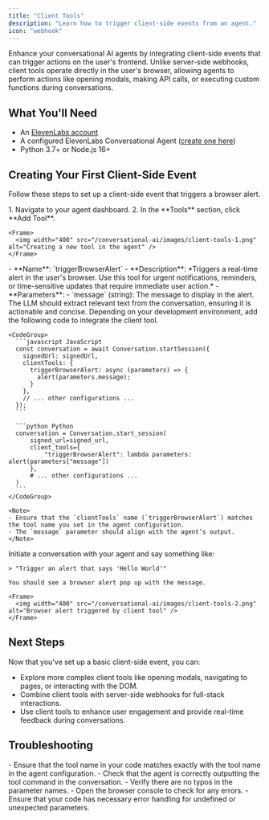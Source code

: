 ```yaml
---
title: "Client Tools"
description: "Learn how to trigger client-side events from an agent."
icon: "webhook"
---
```


Enhance your conversational AI agents by integrating client-side events that can trigger actions on the user's frontend. Unlike server-side webhooks, client tools operate directly in the user's browser, allowing agents to perform actions like opening modals, making API calls, or executing custom functions during conversations.

## What You'll Need

- An [ElevenLabs account](https://elevenlabs.io)
- A configured ElevenLabs Conversational Agent ([create one here](/conversational-ai/docs/agent-setup))
- Python 3.7+ or Node.js 16+

## Creating Your First Client-Side Event

Follow these steps to set up a client-side event that triggers a browser alert.

<Steps>
  <Step title="Create a new tool in your agent">
    1. Navigate to your agent dashboard.
    2. In the **Tools** section, click **Add Tool**.
    
    <Frame>
      <img width="400" src="/conversational-ai/images/client-tools-1.png" alt="Creating a new tool in the agent" />
    </Frame>
  </Step>

  <Step title="Configure the tool">
    - **Name**: `triggerBrowserAlert`
    - **Description**: *Triggers a real-time alert in the user's browser. Use this tool for urgent notifications, reminders, or time-sensitive updates that require immediate user action.*
    - **Parameters**:
      - `message` (string): The message to display in the alert. The LLM should extract relevant text from the conversation, ensuring it is actionable and concise.
  </Step>

  <Step title="Implement the client tool in your code">
    Depending on your development environment, add the following code to integrate the client tool.

    <CodeGroup>
      ```javascript JavaScript
      const conversation = await Conversation.startSession({
        signedUrl: signedUrl,
        clientTools: {
          triggerBrowserAlert: async (parameters) => {
            alert(parameters.message);
          }
        },
        // ... other configurations ...
      });
      ```

      ```python Python
      conversation = Conversation.start_session(
          signed_url=signed_url,
          client_tools={
              "triggerBrowserAlert": lambda parameters: alert(parameters["message"])
          },
          # ... other configurations ...
      )
      ```
    </CodeGroup>

    <Note>
    - Ensure that the `clientTools` name (`triggerBrowserAlert`) matches the tool name you set in the agent configuration.
    - The `message` parameter should align with the agent’s output.
    </Note>

  </Step>

  <Step title="Test the client-side event">
    Initiate a conversation with your agent and say something like:

    > "Trigger an alert that says 'Hello World'"

    You should see a browser alert pop up with the message.

    <Frame>
      <img width="400" src="/conversational-ai/images/client-tools-2.png" alt="Browser alert triggered by client tool" />
    </Frame>
  </Step>
</Steps>

## Next Steps

Now that you've set up a basic client-side event, you can:

- Explore more complex client tools like opening modals, navigating to pages, or interacting with the DOM.
- Combine client tools with server-side webhooks for full-stack interactions.
- Use client tools to enhance user engagement and provide real-time feedback during conversations.

## Troubleshooting

<AccordionGroup>
  <Accordion title="Client tool not triggering">
    - Ensure that the tool name in your code matches exactly with the tool name in the agent configuration.
    - Check that the agent is correctly outputting the tool command in the conversation.
    - Verify there are no typos in the parameter names.
  </Accordion>
  <Accordion title="JavaScript errors in the browser">
    - Open the browser console to check for any errors.
    - Ensure that your code has necessary error handling for undefined or unexpected parameters.
  </Accordion>
</AccordionGroup>
